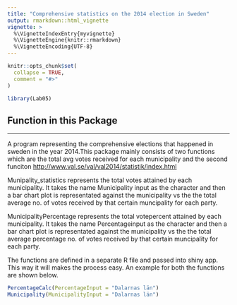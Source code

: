 ```yaml
---
title: "Comprehensive statistics on the 2014 election in Sweden"
output: rmarkdown::html_vignette
vignette: >
  %\VignetteIndexEntry{myvignette}
  %\VignetteEngine{knitr::rmarkdown}
  %\VignetteEncoding{UTF-8}
---
```


```r
knitr::opts_chunk$set(
  collapse = TRUE,
  comment = "#>"
)
```

```r
library(Lab05)
```

## Function in this Package

-------
<p> A program representing the comprehensive elections that happened in sweden in the year 2014.This package mainly consists of two functions which are the total avg votes received for each municipality and the second funciton [http://www.val.se/val/val2014/statistik/index.html](http://www.val.se/val/val2014/statistik/index.html)

<p> Munipality_statistics represents the total votes attained by each municipality. It takes the name Municipality input as the character and then a bar chart plot is representated against the  municipality vs the the total average no. of votes received by that certain muncipality for each party.

<p> MunicipalityPercentage represents the total votepercent attained by each municipality. It takes the name Percentageinput as the character and then a bar chart plot is representated against the  municipality vs the the total average percentage no. of votes received by that certain muncipality for each party.

<p> The functions are defined in a separate R file and passed into shiny app. This way it will makes the process easy. An example for both the functions are shown below.

```r

PercentageCalc(PercentageInput = "Dalarnas län")
Municipality(MunicipalityInput = "Dalarnas län")
```

